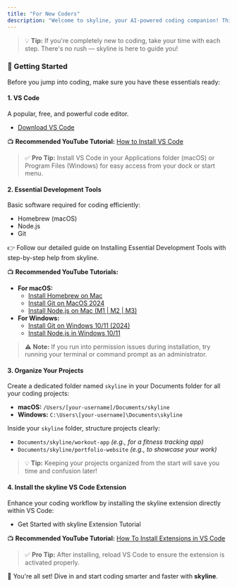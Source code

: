 ```yaml
---
title: "For New Coders"
description: "Welcome to skyline, your AI-powered coding companion! This guide will help you quickly set up your development environment and begin your coding journey with ease."
---
```


> 💡 **Tip:** If you're completely new to coding, take your time with each step. There's no rush — skyline is here to guide you!

### 🚀 Getting Started

Before you jump into coding, make sure you have these essentials ready:

#### 1. **VS Code**

A popular, free, and powerful code editor.

-   [Download VS Code](https://code.visualstudio.com/)

📺 **Recommended YouTube Tutorial:** [How to Install VS Code](https://www.youtube.com/watch?v=MlIzFUI1QGA)

> ✅ **Pro Tip:** Install VS Code in your Applications folder (macOS) or Program Files (Windows) for easy access from your dock or start menu.

#### 2. **Essential Development Tools**

Basic software required for coding efficiently:

-   Homebrew (macOS)
-   Node.js
-   Git

👉 Follow our detailed guide on Installing Essential Development Tools with step-by-step help from skyline.

📺 **Recommended YouTube Tutorials:**

-   **For macOS:**
    -   [Install Homebrew on Mac](https://www.youtube.com/watch?v=hwGNgVbqasc)
    -   [Install Git on MacOS 2024](https://www.youtube.com/watch?v=B4qsvQ5IqWk)
    -   [Install Node.js on Mac (M1 | M2 | M3)](https://www.youtube.com/watch?v=I8H4wolRFBk)
-   **For Windows:**
    -   [Install Git on Windows 10/11 (2024)](https://www.youtube.com/watch?v=yjxv1HuRQy0)
    -   [Install Node.js in Windows 10/11](https://www.youtube.com/watch?v=uCgAuOYpJd0)

> ⚠️ **Note:** If you run into permission issues during installation, try running your terminal or command prompt as an administrator.

#### 3. **Organize Your Projects**

Create a dedicated folder named `skyline` in your Documents folder for all your coding projects:

-   **macOS:** `/Users/[your-username]/Documents/skyline`
-   **Windows:** `C:\Users\[your-username]\Documents\skyline`

Inside your `skyline` folder, structure projects clearly:

-   `Documents/skyline/workout-app` _(e.g., for a fitness tracking app)_
-   `Documents/skyline/portfolio-website` _(e.g., to showcase your work)_

> 💡 **Tip:** Keeping your projects organized from the start will save you time and confusion later!

#### 4. **Install the skyline VS Code Extension**

Enhance your coding workflow by installing the skyline extension directly within VS Code:

-   Get Started with skyline Extension Tutorial

📺 **Recommended YouTube Tutorial:** [How To Install Extensions in VS Code](https://www.youtube.com/watch?v=E7trgwZa-mk)

> ✅ **Pro Tip:** After installing, reload VS Code to ensure the extension is activated properly.

🎉 You're all set! Dive in and start coding smarter and faster with **skyline**.
